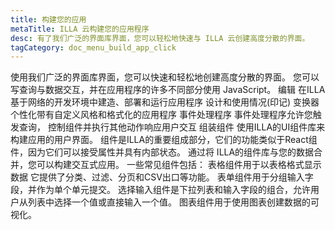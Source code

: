 ```yaml
---
title: 构建您的应用
metaTitle: ILLA 云构建您的应用程序
desc: 有了我们广泛的界面库界面，您可以轻松地快速与 ILLA 云创建高度分散的界面。
tagCategory: doc_menu_build_app_click
---
```


使用我们广泛的界面库界面，您可以快速和轻松地创建高度分散的界面。 您可以写查询与数据交互，并在应用程序的许多不同部分使用 JavaScript。
编辑
在ILLA基于网络的开发环境中建造、部署和运行应用程序 
设计和使用情况(印记) 变换器
个性化带有自定义风格和格式化的应用程序
事件处理程序 
事件处理程序允许您触发查询， 控制组件并执行其他动作响应用户交互
组装组件
使用ILLA的UI组件库来构建应用的用户界面。
组件是ILLA的重要组成部分，它们的功能类似于React组件，因为它们可以接受属性并具有内部状态。 通过将 ILLA的组件库与您的数据合并，您可以构建交互式应用。
一些常见组件包括：
表格组件用于以表格格式显示数据 它提供了分类、过滤、分页和CSV出口等功能。 
表单组件用于分组输入字段，并作为单个单元提交。 
选择输入组件是下拉列表和输入字段的组合，允许用户从列表中选择一个值或直接输入一个值。 
图表组件用于使用图表创建数据的可视化。
